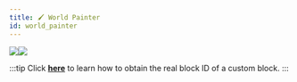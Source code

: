```yaml
---
title: 🖌️ World Painter
id: world_painter
---
```


![](/img/worldpainter_1.jpg)![](/img/worldpainter_2.png)

:::tip
Click [**here**](../reference/commands.mdx#get-block-internal-id) to learn how to obtain the real block ID of a custom block.
:::